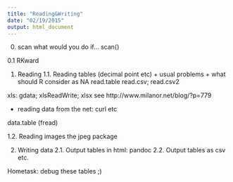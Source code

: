 ```yaml
---
title: "Reading&Writing"
date: "02/19/2015"
output: html_document
---
```


0. scan
what would you do if...
scan()

0.1 RKward

1. Reading
1.1. Reading tables (decimal point etc) + usual problems + what should R consider as NA
read.table
read.csv; read.csv2

xls: gdata; xlsReadWrite; xlsx
see http://www.milanor.net/blog/?p=779

+ reading data from the net: curl etc

data.table (fread)

1.2. Reading images
the jpeg package

2. Writing data
2.1. Output tables in html: pandoc
2.2. Output tables as csv etc.

Hometask:
debug these tables ;)